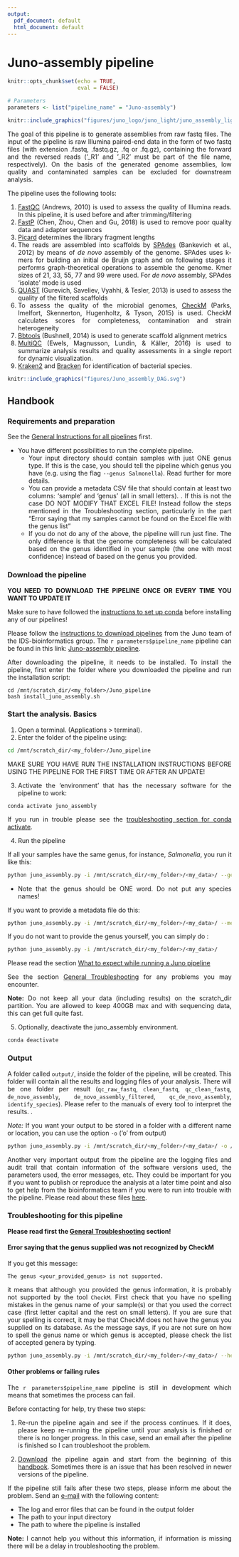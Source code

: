 ```yaml
---
output:
  pdf_document: default
  html_document: default
---
```

# Juno-assembly pipeline {#juno-assembly}

<style>
body {
text-align: justify}
</style>

```r
knitr::opts_chunk$set(echo = TRUE, 
                      eval = FALSE)
```

```r
# Parameters
parameters <- list("pipeline_name" = "Juno-assembly")

```

```r
knitr::include_graphics("figures/juno_logo/juno_light/juno_assembly_lightbg.png")
```

The goal of this pipeline is to generate assemblies from raw fastq files. The input of the pipeline is raw Illumina paired-end data in the form of two fastq files (with extension .fastq, .fastq.gz, .fq or .fq.gz), containing the forward and the reversed reads ('_R1' and '_R2' must be part of the file name, respectively). On the basis of the generated genome assemblies, low quality and contaminated samples can be excluded for downstream analysis.  

The pipeline uses the following tools:  

1. [FastQC](https://www.bioinformatics.babraham.ac.uk/projects/fastqc/) (Andrews, 2010) is used to assess the quality of Illumina reads. In this pipeline, it is used before and after trimming/filtering  
2. [FastP](https://github.com/OpenGene/fastp) (Chen, Zhou, Chen and Gu, 2018) is used to remove poor quality data and adapter sequences  
3. [Picard](https://broadinstitute.github.io/picard/) determines the library fragment lengths  
4. The reads are assembled into scaffolds by [SPAdes](https://cab.spbu.ru/software/spades/) (Bankevich et al., 2012) by means of _de novo_ assembly of the genome. SPAdes uses k-mers for building an initial de Bruijn graph and on following stages it performs graph-theoretical operations to assemble the genome. Kmer sizes of 21, 33, 55, 77 and 99 were used. For _de novo_ assembly, SPAdes 'isolate' mode is used   
5. [QUAST](http://quast.sourceforge.net/) (Gurevich, Saveliev, Vyahhi, & Tesler, 2013) is used to assess the quality of the filtered scaffolds   
6. To assess the quality of the microbial genomes, [CheckM](https://ecogenomics.github.io/CheckM/) (Parks, Imelfort, Skennerton, Hugenholtz, & Tyson, 2015) is used. CheckM calculates scores for completeness, contamination and strain heterogeneity   
7. [Bbtools](https://jgi.doe.gov/data-and-tools/bbtools/) (Bushnell, 2014) is used to generate scaffold alignment metrics   
8. [MultiQC](https://multiqc.info/) (Ewels, Magnusson, Lundin, & Käller, 2016) is used to summarize analysis results and quality assessments in a single report for dynamic visualization.  
9. [Kraken2](https://ccb.jhu.edu/software/kraken2/) and [Bracken](http://ccb.jhu.edu/software/bracken/) for identification of bacterial species. 

```r
knitr::include_graphics("figures/Juno_assembly_DAG.svg")
```

## Handbook

### Requirements and preparation

See the [General Instructions for all pipelines](#general-instructions) first.  

- You have different possibilities to run the complete pipeline.  
    + Your input directory should contain samples with just ONE genus type. If this is the case, you should tell the pipeline which genus you have (e.g. using the flag `--genus Salmonella`). Read further for more details.  
    + You can provide a metadata CSV file that should contain at least two columns: 'sample' and 'genus' (all in small letters). . If this is not the case DO NOT MODIFY THAT EXCEL FILE! Instead follow the steps mentioned in the Troubleshooting section, particularly in the part "Error saying that my samples cannot be found on the Excel file with the genus list"  
    + If you do not do any of the above, the pipeline will run just fine. The only difference is that the genome completeness will be calculated based on the genus identified in your sample (the one with most confidence) instead of based on the genus you provided.  

### Download the pipeline  

**YOU NEED TO DOWNLOAD THE PIPELINE ONCE OR EVERY TIME YOU WANT TO UPDATE IT**

Make sure to have followed the [instructions to set up conda](#set-conda) before installing any of our pipelines! 

Please follow the [instructions to download pipelines](#downloading-instructions) from the Juno team of the IDS-bioinformatics group. The `r parameters$pipeline_name` pipeline can be found in this link: [Juno-assembly pipeline](https://github.com/AleSR13/Juno_pipeline).  

After downloading the pipeline, it needs to be installed. To install the pipeline, first enter the folder where you downloaded the pipeline and run the installation script:

```
cd /mnt/scratch_dir/<my_folder>/Juno_pipeline
bash install_juno_assembly.sh
```


### Start the analysis. Basics

1. Open a terminal. (Applications > terminal).  
2. Enter the folder of the pipeline using:  

```bash
cd /mnt/scratch_dir/<my_folder>/Juno_pipeline
```

MAKE SURE YOU HAVE RUN THE INSTALLATION INSTRUCTIONS BEFORE USING THE PIPELINE FOR THE FIRST TIME OR AFTER AN UPDATE!

3. Activate the 'environment' that has the necessary software for the pipeline to work:
```
conda activate juno_assembly
```

If you run in trouble please see the [troubleshooting section for conda activate](#problems-conda-activate).  

4. Run the pipeline  

If all your samples have the same genus, for instance, _Salmonella_, you run it like this:

```bash
python juno_assembly.py -i /mnt/scratch_dir/<my_folder>/<my_data>/ --genus Salmonella
```
* Note that the genus should be ONE word. Do not put any species names!

If you want to provide a metadata file do this:

```bash
python juno_assembly.py -i /mnt/scratch_dir/<my_folder>/<my_data>/ --metadata <path_to_file>.csv
```

If you do not want to provide the genus yourself, you can simply do :

```bash
python juno_assembly.py -i /mnt/scratch_dir/<my_folder>/<my_data>/
```

Please read the section [What to expect while running a Juno pipeline](#what-to-expect)

See the section [General Troubleshooting](#general-troubleshooting) for any problems you may encounter. 

**Note:** Do not keep all your data (including results) on the scratch_dir partition. You are allowed to keep 400GB max and with sequencing data, this can get full quite fast.

5. Optionally, deactivate the juno_assembly environment.

```
conda deactivate
```

### Output 

A folder called `output/`, inside the folder of the pipeline, will be created. This folder will contain all the results and logging files of your analysis. There will be one folder per result (`qc_raw_fastq`, `clean_fastq`, `qc_clean_fastq`, `de_novo_assembly`, `de_novo_assembly_filtered`, `qc_de_novo_assembly`, `identify_species`). Please refer to the manuals of every tool to interpret the results. .  

*Note:* If you want your output to be stored in a folder with a different name or location, you can use the option `-o` ('o' from output) 

```bash
python juno_assembly.py -i /mnt/scratch_dir/<my_folder>/<my_data>/ -o /mnt/scratch_dir/<my_folder>/<my_results>/
```

Another very important output from the pipeline are the logging files and audit trail that contain information of the software versions used, the parameters used, the error messages, etc. They could be important for you if you want to publish or reproduce the analysis at a later time point and also to get help from the bioinformatics team if you were to run into trouble with the pipeline. Please read about these files [here](#general-output). 

### Troubleshooting for this pipeline

**Please read first the [General Troubleshooting](#general-troubleshooting) section!**

#### Error saying that the genus supplied was not recognized by CheckM  

If you get this message: 

```
The genus <your_provided_genus> is not supported. 
```
  
it means that although you provided the genus information, it is probably not supported by the tool `CheckM`. First check that you have no spelling mistakes in the genus name of your sample(s) or that you used the correct case (first letter capital and the rest on small letters). If you are sure that your spelling is correct, it may be that CheckM does not have the genus you supplied on its database. As the message says, if you are not sure on how to spell the genus name or which genus is accepted, please check the list of accepted genera by typing. 

```bash
python juno_assembly.py -i /mnt/scratch_dir/<my_folder>/<my_data>/ --help-genera
```

#### Other problems or failing rules  

The `r parameters$pipeline_name` pipeline is still in development which means that sometimes the process can fail.

Before contacting for help, try these two steps:

1. Re-run the pipeline again and see if the process continues. If it does, please keep re-running the pipeline until your analysis is finished or there is no longer progress. In this case, send an email after the pipeline is finished so I can troubleshoot the problem.

2. [Download](https://github.com/AleSR13/Juno_pipeline) the pipeline again and start from the beginning of this [handbook](#juno-assembly). Sometimes there is an issue that has been resolved in newer versions of the pipeline.

If the pipeline still fails after these two steps, please inform me about the problem. Send an [e-mail](mailto:alejandra.hernandez.segura@rivm.nl) with the following content:

* The log and error files that can be found in the output folder
* The path to your input directory
* The path to where the pipeline is installed

**Note: ** I cannot help you without this information, if information is missing there will be a delay in troubleshooting the problem.
